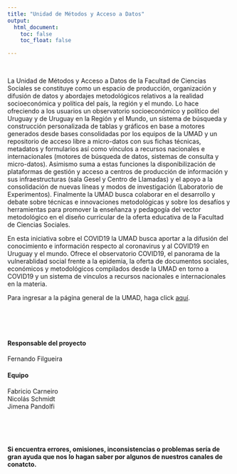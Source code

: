 ```yaml
---
title: "Unidad de Métodos y Acceso a Datos"
output:
  html_document:
    toc: false
    toc_float: false

---
```


<br />  

    
La Unidad de Métodos y Acceso a Datos de la Facultad de Ciencias Sociales se constituye como un espacio de producción, organización y difusión de datos y abordajes metodológicos relativos a la realidad socioeconómica y política del país, la región y el mundo. Lo hace ofreciendo a los usuarios un observatorio socioeconómico y político del Uruguay y de Uruguay en la Región y el Mundo, un sistema de búsqueda y construcción personalizada de tablas y gráficos en base a motores generados desde bases consolidadas por los equipos de la UMAD y un repositorio de acceso libre a micro-datos con sus fichas técnicas, metadatos y formularios así como vínculos a recursos nacionales e internacionales (motores de búsqueda de datos, sistemas de consulta y micro-datos). Asimismo suma a estas funciones la disponibilización de plataformas de gestión y acceso a centros de producción de información y sus infraestructuras (sala Gesel y Centro de Llamadas) y el apoyo a la consolidación de nuevas líneas y modos de investigación (Laboratorio de Experimentos). Finalmente la UMAD busca colaborar en el desarrollo y debate sobre técnicas e innovaciones metodológicas y sobre los desafíos y herramientas para promover la enseñanza y pedagogía del vector metodológico en el diseño curricular de la oferta educativa de la Facultad de Ciencias Sociales.

En esta iniciativa sobre el COVID19 la UMAD busca aportar a la difusión del conocimiento e información respecto al coronavirus y al COVID19 en Uruguay y el mundo. Ofrece el observatorio COVID19, el panorama de la vulnerablidad social frente a la epidemia, la oferta de documentos sociales, económicos y metodológicos compilados desde la UMAD en torno a COVID19 y un sistema de vínculos a recursos nacionales e internacionales en la materia.

Para ingresar a la página general de la UMAD, haga click [aquí]().    

<br />
    <br />
        <br />

#### **Responsable del proyecto**  

Fernando Filgueira

#### **Equipo**  

Fabricio Carneiro  
Nicolás Schmidt  
Jimena Pandolfi  


  <br />
    <br />
      <br />
     
__Si encuentra errores, omisiones, inconsistencias o problemas sería de gran ayuda que nos lo hagan saber por algunos de nuestros canales de conatcto.__    



